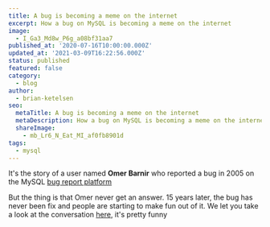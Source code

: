 ```yaml
---
title: A bug is becoming a meme on the internet
excerpt: How a bug on MySQL is becoming a meme on the internet
image:
  - I_Ga3_Md8w_P6g_a08bf31aa7
published_at: '2020-07-16T10:00:00.000Z'
updated_at: '2021-03-09T16:22:56.000Z'
status: published
featured: false
category:
  - blog
author:
  - brian-ketelsen
seo:
  metaTitle: A bug is becoming a meme on the internet
  metaDescription: How a bug on MySQL is becoming a meme on the internet
  shareImage:
    - mb_Lr6_N_Eat_MI_af0fb8901d
tags:
  - mysql
---
```


It's the story of a user named **Omer Barnir** who reported a bug in 2005 on the MySQL [bug report platform](https://bugs.mysql.com/)

But the thing is that Omer never get an answer. 15 years later, the bug has never been fix and people are starting to make fun out of it. We let you take a look at the conversation [here](https://bugs.mysql.com/bug.php?id=11472), it's pretty funny
